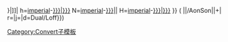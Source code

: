 <includeonly>{{convert/{{{2|to}}}/AoffSon|{{{1}}}|{{{3}}}|
n=[[Imperial units|imperial]]-[[{{{t|{{{n}}}}}}|{{{n}}}]]|
h=[[Imperial units|imperial]]-[[{{{t|{{{n}}}}}}|{{{h|{{{n}}}}}}]]
N=[[Imperial units|imperial]]-[[{{{t|{{{n}}}}}}|{{{n}}}]]|
H=[[Imperial units|imperial]]-[[{{{t|{{{n}}}}}}|{{{h|{{{n}}}}}}]]<!--
--endconvert/{2}/AoffSon-->}} (<!--
-->{{convert/{{#ifeq:{{{4}}}|def|{{{o|}}}|{{{4}}}}}<!--endifeq--
-->|{{{1}}}|{{{2}}}/AonSon|{{{3}}}|{{{s}}}+{{{b}}}|<!--
-->r={{{r}}}|j={{{j}}}|d=Dual/Loff}})</includeonly><noinclude>
[[Category:Convert子模板]]
</noinclude>